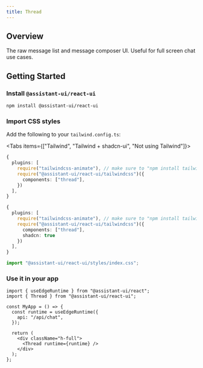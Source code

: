 ```yaml
---
title: Thread
---
```



## Overview

The raw message list and message composer UI. Useful for full screen chat use cases.

## Getting Started

<Steps>
  <Step>

### Install `@assistant-ui/react-ui`

```sh npm2yarn
npm install @assistant-ui/react-ui
```

  </Step>
  <Step>

### Import CSS styles

Add the following to your `tailwind.config.ts`:

<Tabs items={["Tailwind", "Tailwind + shadcn-ui", "Not using Tailwind"]}>

```ts title="/tailwind.config.ts" tab="Tailwind"
{
  plugins: [
    require("tailwindcss-animate"), // make sure to "npm install tailwindcss-animate"
    require("@assistant-ui/react-ui/tailwindcss")({
      components: ["thread"],
    })
  ],
}
```

```ts title="/tailwind.config.ts" tab="Tailwind + shadcn-ui"
{
  plugins: [
    require("tailwindcss-animate"), // make sure to "npm install tailwindcss-animate"
    require("@assistant-ui/react-ui/tailwindcss")({
      components: ["thread"],
      shadcn: true
    })
  ],
}
```

```ts title="/app/layout.tsx" tab="Not using Tailwind"
import "@assistant-ui/react-ui/styles/index.css";
```

</Tabs>

  </Step>
  <Step>

### Use it in your app

```tsx title="/app/page.tsx"
import { useEdgeRuntime } from "@assistant-ui/react";
import { Thread } from "@assistant-ui/react-ui";

const MyApp = () => {
  const runtime = useEdgeRuntime({
    api: "/api/chat",
  });

  return (
    <div className="h-full">
      <Thread runtime={runtime} />
    </div>
  );
};
```

  </Step>
</Steps>
